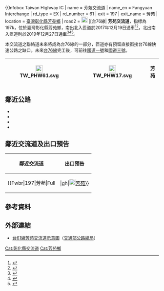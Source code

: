 {{Infobox Taiwan Highway IC
| name = 芳苑交流道
| name_en = Fangyuan Interchange
| rd_type = EX
| rd_number = 61
| exit = 197
| exit_name = 芳苑
| location = [[臺灣|臺灣]][[彰化縣|彰化縣]][[芳苑鄉|芳苑鄉]]
| road2 = [[File:TW_PHW76.svg|20px]] [[台76線|{{Gray]]（預計2026年通車）
| connect = {{Jct|country=TWN|PH|17}}
| goto = 芳苑鄉
| class = 簡易Y型
| time = 2017年12月19日（南出北入）<br>2019年12月27日（北出南入）
| other = 
 {{Maplink
 | coord = {{Coord|23.9390|N|120.3221|E}}
 | frame = yes
 | plain = yes
 | zoom = 10
 | type = point
 | type2 = shape
 }}
}}
'''芳苑交流道'''，指標為197k，位於臺灣彰化縣芳苑鄉，南出北入匝道於2017年12月19日通車<ref>{{cite web | url = http://news.ltn.com.tw/news/life/breakingnews/2288016 | title = 西濱直通芳苑、王功 「王功脊背橋」成觀光新亮點 | accessdate = 2017-12-19 | archive-date = 2017-12-21 | archive-url = https://web.archive.org/web/20171221104635/http://news.ltn.com.tw/news/life/breakingnews/2288016 | dead-url = no }}</ref><ref>{{cite web | url = https://news.ftv.com.tw/news/detail/2017C19C12M1| title = 台61線芳苑交流道通車 脊背橋設計成亮點 | accessdate = 2017-12-20}}</ref>，北出南入匝道則於2019年12月27日通車<ref>{{cite web | url = https://udn.com/news/story/7325/3973238 | title = 西濱芳苑大城段年底通車 半包覆式隔音牆降低噪音干擾 | accessdate = 2019-08-06}}</ref><ref>{{cite web | url = https://udn.com/news/story/7325/4064244 | title = 彰化縣西濱快最後1哩路完工 25日芳苑大城段有交管 | accessdate = 2019-09-23}}</ref><ref>{{cite web | url = https://udn.com/news/story/7325/4253349 | title = 西濱芳苑大城段今晚通車 業者送休旅車獎勵施工人員 | accessdate = 2019-12-27}}</ref>。

本交流道之聯絡道未來將成為台76線的一部分，匝道亦有預留直接銜接台76線快速公路之缺口。未來[[台76線|台76線]]完工後，可前往[[中山高速公路|國道一號]]和[[福爾摩沙高速公路|國道三號]]。
{|class="wikitable" style="text-align:center"
! [[File:TW_PHW61.svg|23px]]
| {{Taiwan Highway IC|197|芳苑}}
| [[File:TW_PHW17.svg|23px]]
| '''芳苑'''
|}

== 鄰近公路 ==
* {{Jct|country=TWN|PH|17}}
* {{Jct|country=TWN|CH|150}}
* {{Jct|country=TWN|TRCH|124}}
* {{Jct|country=TWN|TRCH|157}}

== 鄰近交流道及出口預告 ==
{|class="toccolours" border="1" cellpadding="4" style="margin:0 auto; border-collapse:collapse; text-align:center; white-space:nowrap"
! 鄰近交流道 !! 出口預告
|-
|
{{Start expwy box|[[台灣省道快速公路|台灣省道快速公路]]}}
{{S-expwy IC|[[王功交流道|王功交流道]]|往　[[漢寶交流道|漢寶交流道]]}}
{{S-line|{{Jct|country=TWN|PH|61}}|197k|#9B0D15}}
{{S-expwy IC|[[大城交流道|大城交流道]]|往　[[橋頭交流道|橋頭交流道]]}}
{{Illus}}
{{Fwu|eh|[[福興鄉_(台灣)|福興]]}}
{{Fwi|Full|192|王功}}
{{Fwh|ehst}}
{{Fwm|TW PHW61}}
{{Fwh|ehst}}
{{Fwbr|197|芳苑|Full|||gh|[[File:TW_PHW17.svg|20px]][[芳苑鄉|芳苑]]}}
{{Fwh|ehst}}
{{Fwm|TW PHW61}}
{{Fwh|ehst}}
{{Fwi|Full|208|大城}}
{{Fwd|eh|[[麥寮鄉|麥寮]]}}
{{Fwed}}
| style="text-align:right; font-size:15px" | {{Taiwan Highway IC|197|芳苑}}
{|style="width:130px; background-color:#007F00; text-align:center; color:#FFF; font-weight:bold"
| <div style="margin-top:6px; margin-bottom:3px">[[File:TW_PHW17.svg|30px]]</div>
|-
| <div style="line-height:24px; font-size:24px; word-spacing:15px">芳 苑</div><div style="font-size:15px">Fangyuan</div><div style="line-height:18px; font-size:18px; word-spacing:24px">右 線<div style="font-size:12px; word-spacing:9px">RIGHT LANE</div></div>
|}
|}

== 參考資料 ==
{{Reflist}}

== 外部連結 ==
* [https://www.thb.gov.tw/resource/upload/Expressway/9a98330f-25d4-43eb-9c7d-7499ff4112e3.jpg 台61線芳苑交流道示意圖]（[[交通部公路總局|交通部公路總局]]）

{{台61線}}
{{台76線}}

[[Cat:彰化縣交流道|Cat:彰化縣交流道]]
[[Cat:芳苑鄉|Cat:芳苑鄉]]